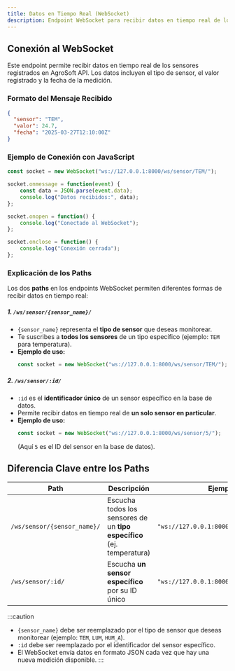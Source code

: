 ```yaml
---
title: Datos en Tiempo Real (WebSocket)
description: Endpoint WebSocket para recibir datos en tiempo real de los sensores en AgroSoft API
---
```



<ApiBaseBanner 
  method="Ws" 
  path="/ws/sensor/{sensor_name}/" 
  baseUrl="ws://127.0.0.1:8000" 
/>
<ApiBaseBanner 
  method="Ws" 
  path="/ws/sensor/:id/" 
  baseUrl="ws://127.0.0.1:8000" 
/>

## Conexión al WebSocket

Este endpoint permite recibir datos en tiempo real de los sensores 
registrados en AgroSoft API. Los datos incluyen el tipo de sensor, 
el valor registrado y la fecha de la medición.

### Formato del Mensaje Recibido

```json
{
  "sensor": "TEM",
  "valor": 24.7,
  "fecha": "2025-03-27T12:10:00Z"
}
```

### Ejemplo de Conexión con JavaScript

```javascript
const socket = new WebSocket("ws://127.0.0.1:8000/ws/sensor/TEM/");

socket.onmessage = function(event) {
    const data = JSON.parse(event.data);
    console.log("Datos recibidos:", data);
};

socket.onopen = function() {
    console.log("Conectado al WebSocket");
};

socket.onclose = function() {
    console.log("Conexión cerrada");
};
```

### Explicación de los Paths

Los dos **paths** en los endpoints WebSocket permiten diferentes formas de recibir datos en tiempo real:

##### 1. `/ws/sensor/{sensor_name}/`
- `{sensor_name}` representa el **tipo de sensor** que deseas monitorear.
- Te suscribes a **todos los sensores** de un tipo específico (ejemplo: `TEM` para temperatura).
- **Ejemplo de uso:**
  ```javascript
  const socket = new WebSocket("ws://127.0.0.1:8000/ws/sensor/TEM/");
  ```

##### 2. `/ws/sensor/:id/`
- `:id` es el **identificador único** de un sensor específico en la base de datos.
- Permite recibir datos en tiempo real de **un solo sensor en particular**.
- **Ejemplo de uso:**
  ```javascript
  const socket = new WebSocket("ws://127.0.0.1:8000/ws/sensor/5/");
  ```
  (Aquí `5` es el ID del sensor en la base de datos).

## Diferencia Clave entre los Paths

| Path | Descripción | Ejemplo |
|------|------------|---------|
| `/ws/sensor/{sensor_name}/` | Escucha todos los sensores de un **tipo específico** (ej. temperatura) | `"ws://127.0.0.1:8000/ws/sensor/TEM/"` |
| `/ws/sensor/:id/` | Escucha **un sensor específico** por su ID único | `"ws://127.0.0.1:8000/ws/sensor/5/"` |

 :::caution
- `{sensor_name}` debe ser reemplazado por el tipo de sensor que deseas monitorear (ejemplo: `TEM`, `LUM`, `HUM_A`).
- `:id` debe ser reemplazado por el identificador del sensor específico.
- El WebSocket envía datos en formato JSON cada vez que hay una nueva medición disponible.
:::
